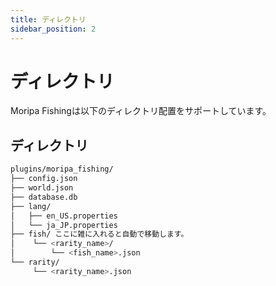 ```yaml
---
title: ディレクトリ
sidebar_position: 2
---
```


# ディレクトリ

Moripa Fishingは以下のディレクトリ配置をサポートしています。

## ディレクトリ

```bash
plugins/moripa_fishing/
├── config.json
├── world.json
├── database.db
├── lang/
│   ├── en_US.properties
│   └── ja_JP.properties
├── fish/ ここに雑に入れると自動で移動します。
│    └── <rarity_name>/
│        └── <fish_name>.json
└── rarity/
     └── <rarity_name>.json
```


      
